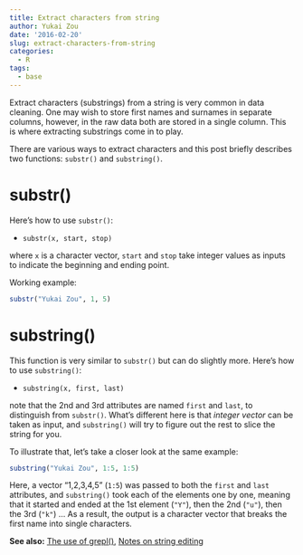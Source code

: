 ```yaml
---
title: Extract characters from string
author: Yukai Zou
date: '2016-02-20'
slug: extract-characters-from-string
categories:
  - R
tags:
  - base
---
```


Extract characters (substrings) from a string is very common in data cleaning. One may wish to store first names and surnames in separate columns, however, in the raw data both are stored in a single column. This is where extracting substrings come in to play. 

There are various ways to extract characters and this post briefly describes two functions: `substr()` and `substring()`.

# substr()

Here's how to use `substr()`:

- `substr(x, start, stop)`

where `x` is a character vector, `start` and `stop` take integer values as inputs to indicate the beginning and ending point.

Working example:

```r
substr("Yukai Zou", 1, 5)
```

# substring()

This function is very similar to `substr()` but can do slightly more. Here's how to use `substring()`:

- `substring(x, first, last)`

note that the 2nd and 3rd attributes are named `first` and `last`, to distinguish from `substr()`. What's different here is that _integer vector_ can be taken as input, and `substring()` will try to figure out the rest to slice the string for you. 

To illustrate that, let's take a closer look at the same example:

```r
substring("Yukai Zou", 1:5, 1:5)
```

Here, a vector "1,2,3,4,5" (`1:5`) was passed to both the `first` and `last` attributes, and `substring()` took each of the elements one by one, meaning that it started and ended at the 1st element (`"Y"`), then the 2nd (`"u"`), then the 3rd (`"k"`) ... As a result, the output is a character vector that breaks the first name into single characters.

**See also:** [The use of grepl()](/2016/04/25/the-use-of-grepl/), [Notes on string editing](/2017/06/17/notes-on-string-editing/)
